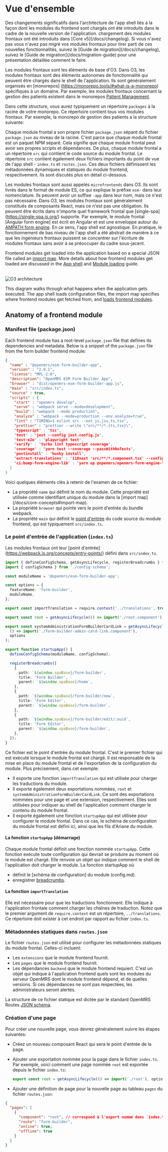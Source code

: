 
# Vue d'ensemble

<Callout emoji="ℹ️" type="info">
  Des changements significatifs dans l'architecture de l'app shell liés à la façon dont les modules
  du frontend sont chargés ont été introduits dans le cadre de la nouvelle version de l'application.
  chargement des modules frontaux ont été introduits dans [Core v5](/docs/changelog). Si vous n'avez
  pas vous n'avez pas migré vos modules frontaux pour tirer parti de ces nouvelles fonctionnalités,
  suivez le [Guide de migration](/docs/changelog), suivez le [Guide de
  migration](/docs/migration-guide) pour une présentation détaillée comment le faire.
</Callout>

Les modules frontaux sont les éléments de base d'O3. Dans O3, les modules frontaux sont des éléments autonomes de fonctionnalité qui peuvent être chargés dans le shell de l'application. Ils sont généralement organisés en [monorepos] (https://monorepo.tools/#what-is-a-monorepo) spécifiques à un domaine. Par exemple, les modules frontaux concernant la gestion des patients existent dans le monorepos [Patient Management](https://github.com/openmrs/openmrs-esm-patient-management).

Dans cette structure, vous aurez typiquement un répertoire `packages` à la racine de votre monorepo. Ce répertoire contient tous vos modules frontaux. Par exemple, la monorepo de gestion des patients a la structure suivante:

<FileTree>
  <FileTree.Folder name="packages" defaultOpen>
    <FileTree.Folder name="esm-active-visits-app" />
    <FileTree.Folder name="esm-appointments-app" />
    <FileTree.Folder name="esm-outpatient-app" />
    <FileTree.Folder name="esm-patient-list-app" />
    <FileTree.Folder name="esm-patient-registration-app" />
    <FileTree.Folder name="esm-patient-search-app" defaultOpen>
      <FileTree.Folder name="src" defaultOpen>
        <FileTree.File name="config-schema.ts" />
        <FileTree.File name="declarations.d.ts" />
        <FileTree.File name="index.ts" />
        <FileTree.File name="routes.json" />
      </FileTree.Folder>
    </FileTree.Folder>
  </FileTree.Folder>
  <FileTree.File name="package.json" />
  <FileTree.File name="yarn.lock" />
</FileTree>

Chaque module frontal a son propre fichier `package.json` séparé du fichier `package.json` au niveau de la racine. C'est parce que chaque module frontal est un paquet NPM séparé. Cela signifie que chaque module frontal peut avoir ses propres scripts et dépendances. De plus, chaque module frontal a un répertoire `src` qui contient le code source du module frontal. Le répertoire `src` contient également deux fichiers importants du point de vue de l'app shell - `index.ts` et `routes.json`. Ces deux fichiers définissent les métadonnées dynamiques et statiques du module frontend, respectivement. Ils sont discutés plus en détail ci-dessous.

Les modules frontaux sont aussi appelés `microfrontends` dans O3. Ils sont livrés dans le format de module ES, ce qui explique le préfixe `esm-` dans leur nomenclature. Ils peuvent avoir un suffixe `-app` dans leur nom, mais ce n'est pas nécessaire. Dans O3, les modules frontaux sont généralement constitués de composants React, mais ce n'est pas une obligation. Ils peuvent être écrits dans n'importe quel framework frontal que [single-spa] (https://single-spa.js.org/) supporte. Par exemple, le module frontal [Angular form engine] est écrit en Angular et est une enveloppe autour du [AMPATH form engine](https://ampath-forms.vercel.app/). En ce sens, l'app shell est agnostique. En pratique, le fonctionnement de bas niveau de l'app shell a été abstrait de manière à ce que les ingénieurs frontaux puissent se concentrer sur l'écriture de modules frontaux sans avoir à se préoccuper du cadre sous-jacent.

Frontend modules get loaded into the application based on a special JSON file called an [import map](http://localhost:3001/docs/core-concepts#import-map). More details about how frontend modules get loaded are discussed in the [App shell](/docs/app-shell) and [Module loading](/docs/frontend-modules/loading-modules) guide.

<br />
<Image src="/o3-execution.png" alt="O3 architecture" width={600} height={600} />

This diagram walks through what happens when the application gets executed. The app shell loads configuration files, the import map specifies where frontend modules get fetched from, and [loads frontend modules](/docs/frontend-modules/module-loading).

## Anatomy of a frontend module

### Manifest file (package.json)

Each frontend module has a root-level `package.json` file that defines its dependencies and metadata. Below is a snippet of the `package.json` file from the form builder frontend module:

```json
{
  "name" : "@openmrs/esm-form-builder-app",
  "version" : "2.0.1",
  "license": "MPL-2.0",
  "description": "OpenMRS ESM Form Builder App",
  "browser" : "dist/openmrs-esm-form-builder-app.js",
  "main" : "src/index.ts",
  "source" : true,
  "scripts" : {
    "start" : "openmrs develop",
    "serve" : "webpack serve --mode=development",
    "build" : "webpack --mode production",
    "analyze" : "webpack --mode=production --env.analyze=true",
    "lint" : "TIMING=1 eslint src --ext js,jsx,ts,tsx",
    "prettier" : "prettier --write \"src/**/*.{ts,tsx}\",
    "typescript" : "tsc",
    "test" : "jest --config jest.config.js",
    "test-e2e" : "playwright test",
    "verify" : "turbo lint typescript coverage",
    "coverage" : "yarn test --coverage --passWithNoTests",
    "postinstall" : "husky install",
    "extract-translations" : "i18next 'src/**/*.component.tsx' --config ./i18next-parser.config.js",
    "ci:bump-form-engine-lib" : "yarn up @openmrs/openmrs-form-engine-lib@next".
  }
}
```

Voici quelques éléments clés à retenir de l'examen de ce fichier:

- La propriété `name` qui définit le nom du module. Cette propriété est utilisée comme identifiant unique du module dans la [import map] (/docs/core-concepts#import-map).
- La propriété `browser` qui pointe vers le point d'entrée du bundle webpack.
- La propriété `main` qui définit le [point d'entrée](#the-application-entry-point-indexts) du code source du module frontend, qui est typiquement `src/index.ts`.

### Le point d'entrée de l'application (`index.ts`)

Les modules frontaux ont leur [point d'entrée] (https://webpack.js.org/concepts/entry-points/) défini dans `src/index.ts`.

```ts
import { defineConfigSchema, getAsyncLifecycle, registerBreadcrumbs } from '@openmrs/esm-framework';
import { configSchema } from './config-schema';

const moduleName = '@openmrs/esm-form-builder-app';

const options = {
  featureName: 'form-builder',
  moduleName,
};

export const importTranslation = require.context('../translations', true, /.json$/, 'lazy');

export const root = getAsyncLifecycle(() => import('./root.component'), options);

export const systemAdministrationFormBuilderCardLink = getAsyncLifecycle(
  () => import('./form-builder-admin-card-link.component'),
  options
);

export function startupApp() {
  defineConfigSchema(moduleName, configSchema);

  registerBreadcrumbs([
    {
      path: `${window.spaBase}/form-builder`,
      title: 'Form Builder',
      parent: `${window.spaBase}/home`,
    },
    {
      path: `${window.spaBase}/form-builder/new`,
      title: 'Form Editor',
      parent: `${window.spaBase}/form-builder`,
    },
    {
      path: `${window.spaBase}/form-builder/edit/:uuid`,
      title: 'Form Editor',
      parent: `${window.spaBase}/form-builder`,
    },
  ]);
}
```

Ce fichier est le point d'entrée du module frontal. C'est le premier fichier qui est exécuté lorsque le module frontal est chargé. Il est responsable de la mise en place du module frontal et de l'exportation de la configuration du module. Plus précisément, dans cet exemple:

- Il exporte une fonction `importTranslation` qui est utilisée pour charger les traductions du module.
- Il exporte également deux exportations nommées, `root` et `systemAdministrationFormBuilderCardLink`. Ce sont des exportations nommées pour une page et une extension, respectivement. Elles sont utilisées pour indiquer au shell de l'application comment charger le contenu du module frontal.
- Il exporte également une fonction `startupApp` qui est utilisée pour configurer le module frontal. Dans ce cas, le schéma de configuration du module frontal est défini ici, ainsi que les fils d'Ariane du module.

#### La fonction `startupApp` (démarrage)

Chaque module frontal définit une fonction nommée `startupApp`. Cette fonction exécute toute configuration qui devrait se produire au moment où le module est chargé. Elle renvoie un objet qui indique comment le shell de l'application doit charger le module. La fonction startupApp où

- définit le [schéma de configuration] du module (config.md).
- enregistrer [breadcrumbs](breadcrumbs.md).

#### La fonction `importTranslation`

Elle est nécessaire pour que les traductions fonctionnent. Elle indique à l'application frontale
comment charger les chaînes de traduction. Notez que le premier argument de
`require.context` est un répertoire, `../translations`.
Ce répertoire doit exister à cet endroit par rapport au fichier `index.ts`.

### Métadonnées statiques dans `routes.json`

Le fichier `routes.json` est utilisé pour configurer les métadonnées statiques du module frontal. Celles-ci incluent:

- Les `extensions` que le module frontend fournit.
- Les `pages` que le module frontend fournit.
- Les dépendances `backend` que le module frontend requiert. C'est un objet qui indique à l'application frontend quels sont les modules du serveur OpenMRS dont le module frontend dépend, et de quelles versions. Si ces dépendances ne sont pas respectées, les administrateurs seront alertés.

La structure de ce fichier statique est dictée par le standard OpenMRS Routes [JSON schema](https://json.openmrs.org/routes.schema.json).

### Création d'une page

Pour créer une nouvelle page, vous devrez généralement suivre les étapes suivantes:

- Créez un nouveau composant React qui sera le point d'entrée de la page.
- Ajouter une exportation nommée pour la page dans le fichier `index.ts`. Par exemple, voici comment une page nommée `root` est exportée depuis le fichier `index.ts`:

  ```typescript
  export const root = getAsyncLifecycle(() => import('./root'), options);
  ```

- Ajouter une définition de page pour la nouvelle page au tableau `pages` du fichier `routes.json`:

```json
{
  "pages": [
    {
      "component": "root", // correspond à l'export nommé dans `index.ts`
      "route": "form-builder",
      "online": true,
      "offline": true
    }
  ]
}
```
